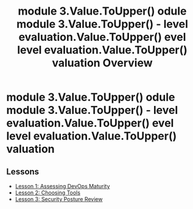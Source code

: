 ﻿---
title: " module 3.Value.ToUpper() odule  module 3.Value.ToUpper()  -  level evaluation.Value.ToUpper() evel  level evaluation.Value.ToUpper() valuation Overview"
---

#  module 3.Value.ToUpper() odule  module 3.Value.ToUpper()  -  level evaluation.Value.ToUpper() evel  level evaluation.Value.ToUpper() valuation

## Lessons
* [Lesson 1: Assessing DevOps Maturity](lesson-1.mdx)
* [Lesson 2: Choosing Tools](lesson-2.mdx)
* [Lesson 3: Security Posture Review](lesson-3.mdx)
